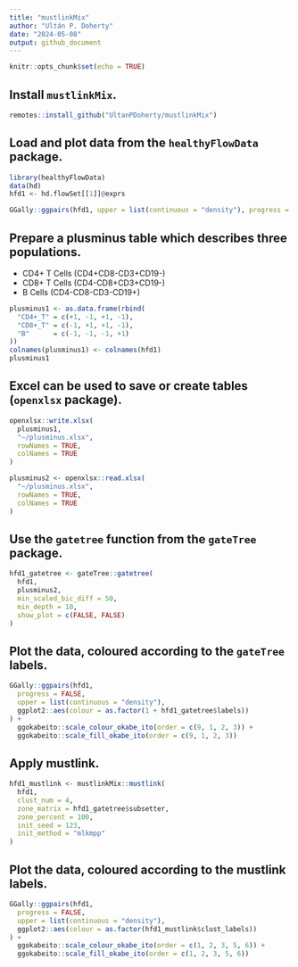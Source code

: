 ```yaml
---
title: "mustlinkMix"
author: "Ultán P. Doherty"
date: "2024-05-08"
output: github_document
---
```


```r
knitr::opts_chunk$set(echo = TRUE)
```

## Install `mustlinkMix`.
```r
remotes::install_github("UltanPDoherty/mustlinkMix")
```

## Load and plot data from the `healthyFlowData` package.
```r
library(healthyFlowData)
data(hd)
hfd1 <- hd.flowSet[[1]]@exprs

GGally::ggpairs(hfd1, upper = list(continuous = "density"), progress = FALSE)
```

## Prepare a plusminus table which describes three populations.

* CD4+ T Cells (CD4+CD8-CD3+CD19-)
* CD8+ T Cells (CD4-CD8+CD3+CD19-)
* B Cells      (CD4-CD8-CD3-CD19+)

```r
plusminus1 <- as.data.frame(rbind(
  "CD4+_T" = c(+1, -1, +1, -1),
  "CD8+_T" = c(-1, +1, +1, -1),
  "B"      = c(-1, -1, -1, +1)
))
colnames(plusminus1) <- colnames(hfd1)
plusminus1
```

## Excel can be used to save or create tables (`openxlsx` package).
```r
openxlsx::write.xlsx(
  plusminus1,
  "~/plusminus.xlsx",
  rowNames = TRUE,
  colNames = TRUE
)

plusminus2 <- openxlsx::read.xlsx(
  "~/plusminus.xlsx",
  rowNames = TRUE,
  colNames = TRUE
)
```

## Use the `gatetree` function from the `gateTree` package.
```r
hfd1_gatetree <- gateTree::gatetree(
  hfd1,
  plusminus2,
  min_scaled_bic_diff = 50,
  min_depth = 10,
  show_plot = c(FALSE, FALSE)
)
```

## Plot the data, coloured according to the `gateTree` labels.
```r
GGally::ggpairs(hfd1,
  progress = FALSE,
  upper = list(continuous = "density"),
  ggplot2::aes(colour = as.factor(1 + hfd1_gatetree$labels))
) +
  ggokabeito::scale_colour_okabe_ito(order = c(9, 1, 2, 3)) +
  ggokabeito::scale_fill_okabe_ito(order = c(9, 1, 2, 3))
```

## Apply mustlink.
```r
hfd1_mustlink <- mustlinkMix::mustlink(
  hfd1,
  clust_num = 4,
  zone_matrix = hfd1_gatetree$subsetter,
  zone_percent = 100,
  init_seed = 123,
  init_method = "mlkmpp"
)
```

## Plot the data, coloured according to the mustlink labels.
```r
GGally::ggpairs(hfd1,
  progress = FALSE,
  upper = list(continuous = "density"),
  ggplot2::aes(colour = as.factor(hfd1_mustlink$clust_labels))
) +
  ggokabeito::scale_colour_okabe_ito(order = c(1, 2, 3, 5, 6)) +
  ggokabeito::scale_fill_okabe_ito(order = c(1, 2, 3, 5, 6))
```
